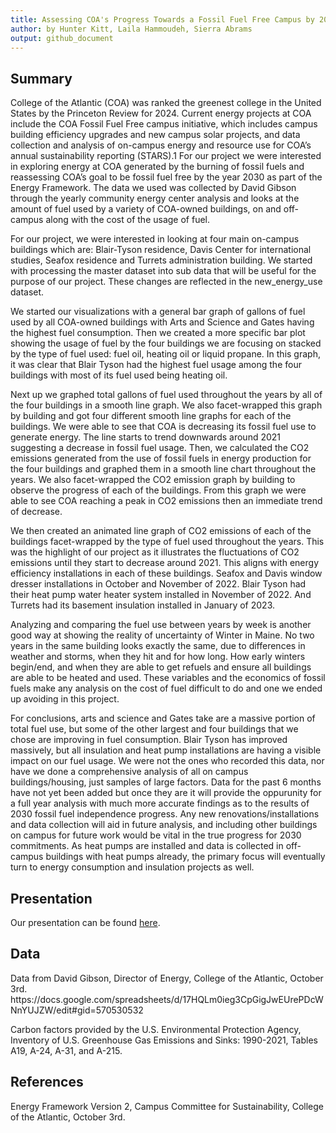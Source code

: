 ```yaml
---
title: Assessing COA's Progress Towards a Fossil Fuel Free Campus by 2030
author: by Hunter Kitt, Laila Hammoudeh, Sierra Abrams
output: github_document
---
```


## Summary

College of the Atlantic (COA) was ranked the greenest college in the United States by the Princeton Review for 2024. Current energy projects at COA include the COA Fossil Fuel Free campus initiative, which includes campus building efficiency upgrades and new campus solar projects, and data collection and analysis of on-campus energy and resource use for COA’s annual sustainability reporting (STARS).1 For our project we were interested in exploring energy at COA generated by the burning of fossil fuels and reassessing COA’s goal to be fossil fuel free by the year 2030 as part of the Energy Framework. The data we used was collected by David Gibson through the yearly community energy center analysis and looks at the amount of fuel used by a variety of COA-owned buildings, on and off-campus along with the cost of the usage of fuel. 

For our project, we were interested in looking at four main on-campus buildings which are: Blair-Tyson residence, Davis Center for international studies, Seafox residence and Turrets administration building. We started with processing the master dataset into sub data that will be useful for the purpose of our project. These changes are reflected in the new_energy_use dataset.

We started our visualizations with a general bar graph of gallons of fuel used by all COA-owned buildings with Arts and Science and Gates having the highest fuel consumption. Then we created a more specific bar plot showing the usage of fuel by the four buildings we are focusing on stacked by the type of fuel used: fuel oil, heating oil or liquid propane. In this graph, it was clear that Blair Tyson had the highest fuel usage among the four buildings with most of its fuel used being heating oil. 

Next up we graphed total gallons of fuel used throughout the years by all of the four buildings in a smooth line graph. We also facet-wrapped this graph by building and got four different smooth line graphs for each of the buildings. We were able to see that COA is decreasing its fossil fuel use to generate energy. The line starts to trend downwards around 2021 suggesting a decrease in fossil fuel usage. Then, we calculated the CO2 emissions generated from the use of fossil fuels in energy production for the four buildings and graphed them in a smooth line chart throughout the years. We also facet-wrapped the CO2 emission graph by building to observe the progress of each of the buildings. From this graph we were able to see COA reaching a peak in CO2 emissions then an immediate trend of decrease. 

We then created an animated line graph of CO2 emissions of each of the buildings facet-wrapped by the type of fuel used throughout the years. This was the highlight of our project as it illustrates the fluctuations of CO2 emissions until they start to decrease around 2021. This aligns with energy efficiency installations in each of these buildings. Seafox and Davis window dresser installations in October and November of 2022. Blair Tyson had their heat pump water heater system installed in November of 2022. And Turrets had its basement insulation installed in January of 2023. 

Analyzing and comparing the fuel use between years by week is another good way at showing the reality of uncertainty of Winter in Maine. No two years in the same building looks exactly the same, due to differences in weather and storms, when they hit and for how long. How early winters begin/end, and when they are able to get refuels and ensure all buildings are able to be heated and used. These variables and the economics of fossil fuels make any analysis on the cost of fuel difficult to do and one we ended up avoiding in this project. 

For conclusions, arts and science and Gates take are a massive portion of total fuel use, but some of the other largest and four buildings that we chose are improving in fuel consumption. Blair Tyson has improved massively, but all insulation and heat pump installations are having a visible impact on our fuel usage.
We were not the ones who recorded this data, nor have we done a comprehensive analysis of all on campus buildings/housing, just samples of large factors. Data for the past 6 months have not yet been added but once they are it will provide the oppurunity for a full year analysis with much more accurate findings as to the results of 2030 fossil fuel independence progress. 
Any new renovations/installations and data collection will aid in future analysis, and including other buildings on campus for future work would be vital in the true progress for 2030 commitments. As heat pumps are installed and data is collected in off-campus buildings with heat pumps already, the primary focus will eventually turn to energy consumption and insulation projects as well. 

## Presentation

Our presentation can be found [here](https://docs.google.com/presentation/d/1t2GxDbUH6NDmP4Pe5QId8575PwLDZYPMa0FtLBfIIRo/edit#slide=id.p).

## Data 

Data from David Gibson, Director of Energy, College of the Atlantic, October 3rd. https://docs.google.com/spreadsheets/d/17HQLm0ieg3CpGigJwEUrePDcWNnYUJZW/edit#gid=570530532

Carbon factors provided by the U.S. Environmental Protection Agency, Inventory of U.S. Greenhouse Gas Emissions and Sinks: 1990-2021, Tables A19, A-24, A-31, and A-215. 

## References

Energy Framework Version 2, Campus Committee for Sustainability, College of the Atlantic, October 3rd.

